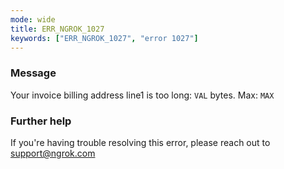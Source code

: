 ```yaml
---
mode: wide
title: ERR_NGROK_1027
keywords: ["ERR_NGROK_1027", "error 1027"]
---
```


### Message

Your invoice billing address line1 is too long: `VAL` bytes. Max: `MAX`

### Further help

If you're having trouble resolving this error, please reach out to [support@ngrok.com](mailto:support@ngrok.com?subject=Help%20with%20ERR_NGROK_1027)
